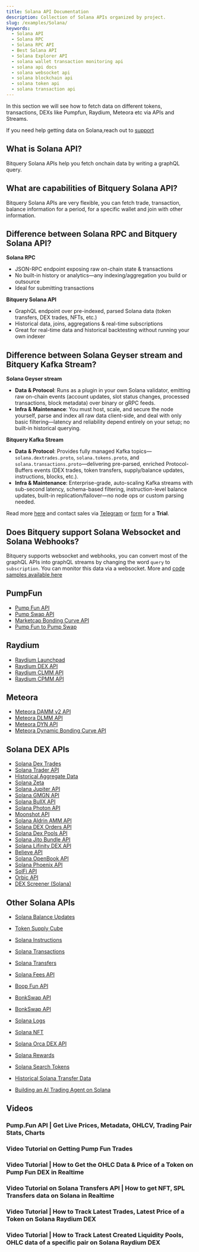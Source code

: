 ```yaml
---
title: Solana API Documentation
description: Collection of Solana APIs organized by project.
slug: /examples/Solana/
keywords:
  - Solana API
  - Solana RPC
  - Solana RPC API
  - Best Solana API
  - Solana Explorer API
  - solana wallet transaction monitoring api
  - solana api docs
  - solana websocket api
  - solana blockchain api
  - solana token api
  - solana transaction api
---
```


In this section we will see how to fetch data on different tokens, transactions, DEXs like Pumpfun, Raydium, Meteora etc via APIs and Streams.

If you need help getting data on Solana,reach out to [support](https://t.me/Bloxy_info)

## What is Solana API?

Bitquery Solana APIs help you fetch onchain data by writing a graphQL query.

## What are capabilities of Bitquery Solana API?

Bitquery Solana APIs are very flexible, you can fetch trade, transaction, balance information for a period, for a specific wallet and join with other information.

## Difference between Solana RPC and Bitquery Solana API?

**Solana RPC**

- JSON-RPC endpoint exposing raw on-chain state & transactions
- No built-in history or analytics—any indexing/aggregation you build or outsource
- Ideal for submitting transactions

**Bitquery Solana API**

- GraphQL endpoint over pre-indexed, parsed Solana data (token transfers, DEX trades, NFTs, etc.)
- Historical data, joins, aggregations & real-time subscriptions
- Great for real-time data and historical backtesting without running your own indexer

## Difference between Solana Geyser stream and Bitquery Kafka Stream?

**Solana Geyser stream**

- **Data & Protocol**: Runs as a plugin in your own Solana validator, emitting raw on-chain events (account updates, slot status changes, processed transactions, block metadata) over binary or gRPC feeds.
- **Infra & Maintenance**: You must host, scale, and secure the node yourself, parse and index all raw data client-side, and deal with only basic filtering—latency and reliability depend entirely on your setup; no built-in historical querying.

**Bitquery Kafka Stream**

- **Data & Protocol**: Provides fully managed Kafka topics—`solana.dextrades.proto`, `solana.tokens.proto`, and `solana.transactions.proto`—delivering pre-parsed, enriched Protocol-Buffers events (DEX trades, token transfers, supply/balance updates, instructions, blocks, etc.).
- **Infra & Maintenance**: Enterprise-grade, auto-scaling Kafka streams with sub-second latency, schema-based filtering, instruction-level balance updates, built-in replication/failover—no node ops or custom parsing needed.

Read more [here](https://docs.bitquery.io/docs/streams/real-time-solana-data/) and contact sales via [Telegram](https://t.me/Bloxy_info) or [form](https://bitquery.io/forms/api) for a **Trial**.

## Does Bitquery support Solana Websocket and Solana Webhooks?

Bitquery supports websocket and webhooks, you can convert most of the graphQL APIs into graphQL streams by changing the word `query` to `subscription`. You can monitor this data via a websocket. More and [code samples available here](https://docs.bitquery.io/docs/subscriptions/websockets/)

## PumpFun

- [Pump Fun API](./Pump-Fun-API)
- [Pump Swap API](./pump-swap-api)
- [Marketcap Bonding Curve API](./Pump-Fun-Marketcap-Bonding-Curve-API)
- [Pump Fun to Pump Swap](./pump-fun-to-pump-swap)

## Raydium

- [Raydium Launchpad](./launchpad-raydium)
- [Raydium DEX API](./Solana-Raydium-DEX-API)
- [Raydium CLMM API](./raydium-clmm-API)
- [Raydium CPMM API](./raydium-cpmm-API)

## Meteora

- [Meteora DAMM v2 API](./Meteora-DAMM-v2-API)
- [Meteora DLMM API](./Meteora-DLMM-API)
- [Meteora DYN API](./Meteora-DYN-API)
- [Meteora Dynamic Bonding Curve API](./meteora-dynamic-bonding-curve-api)

## Solana DEX APIs

- [Solana Dex Trades](./solana-dextrades)
- [Solana Trader API](./solana-trader-API)
- [Historical Aggregate Data](./historical-aggregate-data)
- [Solana Zeta](./solana-zeta)
- [Solana Jupiter API](./solana-jupiter-api)
- [Solana GMGN API](./solana-gmgn-api)
- [Solana BullX API](./solana-bullx-api)
- [Solana Photon API](./solana-photon-api)
- [Moonshot API](./Moonshot-API)
- [Solana Aldrin AMM API](./Solana-AldrinAmm-api)
- [Solana DEX Orders API](./Solana-DEX-Orders-API)
- [Solana Dex Pools API](./Solana-DexPools-API)
- [Solana Jito Bundle API](./Solana-Jito-Bundle-api)
- [Solana Lifinity DEX API](./Solana-Lifinity-dex-api)
- [Believe API](./Believe-API)
- [Solana OpenBook API](./Solana-OpenBook-api)
- [Solana Phoenix API](./Solana-Phoenix-api)
- [SolFi API](./SolFi-api)
- [Orbic API](./Orbic-API)
- [DEX Screener (Solana)](../dextrades/DEXScreener/solana_dexscreener)

## Other Solana APIs

- [Solana Balance Updates](./solana-balance-updates)
- [Token Supply Cube](./token-supply-cube)
- [Solana Instructions](./solana-instructions)
- [Solana Transactions](./solana-transactions)
- [Solana Transfers](./solana-transfers)
- [Solana Fees API](./solana_fees_api)
- [Boop Fun API](./Boop-Fun-API)
- [BonkSwap API](./BonkSwap-API)
- [BonkSwap API](./letsbonk-api)
- [Solana Logs](./solana-logs)
- [Solana NFT](./solana-nft)
- [Solana Orca DEX API](./solana-orca-dex-api)
- [Solana Rewards](./solana-rewards)
- [Solana Search Tokens](./solana-search-tokens)
- [Historical Solana Transfer Data](https://docs.bitquery.io/v1/docs/Examples/Solana/transfers)

- [Building an AI Trading Agent on Solana](./ai-agent-solana-data)

## Videos


### Pump.Fun API | Get Live Prices, Metadata, OHLCV, Trading Pair Stats, Charts

<VideoPlayer url="https://www.youtube.com/watch?v=SWqDSKHFJGI" />

### Video Tutorial on Getting Pump Fun Trades

<VideoPlayer url="https://www.youtube.com/watch?v=QV8zBnmDFxY" />

### Video Tutorial | How to Get the OHLC Data & Price of a Token on Pump Fun DEX in Realtime

<VideoPlayer url="https://youtu.be/vixWQ1fzY3M" />

### Video Tutorial on Solana Transfers API | How to get NFT, SPL Transfers data on Solana in Realtime

<VideoPlayer url="https://youtu.be/tzAeOv3oPKs?si=rlHBOkZWsBOill-j" />

### Video Tutorial | How to Track Latest Trades, Latest Price of a Token on Solana Raydium DEX

<VideoPlayer url="https://www.youtube.com/watch?v=T1AVFL7weBI" />

### Video Tutorial | How to Track Latest Created Liquidity Pools, OHLC data of a specific pair on Solana Raydium DEX

<VideoPlayer url="https://www.youtube.com/watch?v=gqG5NW17mm0" />
